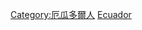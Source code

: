 {{Commons cat|People of Ecuador by occupation}}

[[Category:厄瓜多爾人|Category:厄瓜多爾人]]
[[Category:各職業諸國人物|Ecuador]]